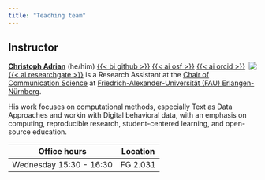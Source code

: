```yaml
---
title: "Teaching team"
---
```


## Instructor

[![](https://raw.githubusercontent.com/faucommsci/dbd_2023/refs/heads/main/img/team/ca-circle.png)]{style="float:right;padding: 0 0 0 0px;" fig-alt="Headshot of Christoph Adrian" width="200"}

[**Christoph Adrian**](https://github.com/chrdrn) (he/him) [{{< bi github >}}](https://github.com/chrdrn) [{{< ai osf >}}](https://osf.io/qj6t3/) [{{< ai orcid >}}](https://orcid.org/my-orcid?orcid=0000-0002-0441-4150) [{{< ai researchgate >}}](https://researchgate.net/profile/Christoph_Adrian) is a Research Assistant at the [Chair of Communication Science](https://www.kowi.rw.fau.de/) at [Friedrich-Alexander-Universität (FAU) Erlangen-Nürnberg](https://www.fau.de/).

His work focuses on computational methods, especially Text as Data Approaches and workin with Digital behavioral data, with an emphasis on computing, reproducible research, student-centered learning, and open-source education.

| Office hours            | Location |
|-------------------------|----------|
| Wednesday 15:30 - 16:30 | FG 2.031 |


<!-- TODO Add Emma as teaching assistant (if ok) -->